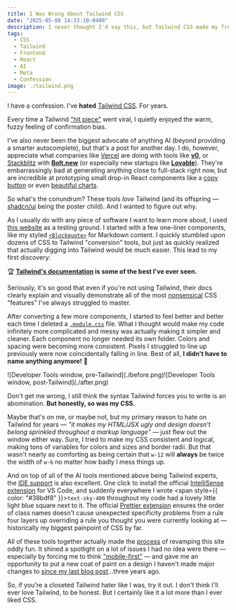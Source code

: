 ```yaml
---
title: I Was Wrong About Tailwind CSS
date: "2025-05-08 14:33:10-0400"
description: I never thought I'd say this, but Tailwind CSS made my frontend code cleaner, simpler, and even enjoyable.
tags:
  - CSS
  - Tailwind
  - Frontend
  - React
  - AI
  - Meta
  - Confession
image: ./tailwind.png
---
```


I have a confession. I've **hated** [Tailwind CSS](https://tailwindcss.com/). For years.

Every time a Tailwind ["hit piece"](https://dev.to/kerryboyko/tailwindcss-adds-complexity-does-nothing-3hpn) went viral, I quietly enjoyed the warm, fuzzy feeling of confirmation bias.

I've also never been the biggest advocate of anything AI (beyond providing a smarter autocomplete), but that's a post for another day. I do, however, appreciate what companies like [Vercel](https://vercel.com/home) are doing with tools like [**v0**](https://v0.dev/), or [Stackblitz](https://stackblitz.com/) with [**Bolt.new**](https://bolt.new/) (or especially new startups like [**Lovable**](https://lovable.dev/)). They're embarrassingly bad at generating anything close to full-stack right now, but are incredible at prototyping small drop-in React components like a [copy button](https://v0.dev/chat/custom-copy-button-6giyaNd8fmn) or even [beautiful charts](https://v0.dev/chat/next-js-charts-eygG8PAxk8z).

So what's the conundrum? These tools _love_ Tailwind (and its offspring — [shadcn/ui](https://ui.shadcn.com/) being the poster child). And I wanted to figure out why.

<Tweet id="1842643838281961934" />

As I usually do with any piece of software I want to learn more about, I used [this website](https://github.com/jakejarvis/jarv.is) as a testing ground. I started with a few one-liner components, like my styled [`<Blockquote>`](https://github.com/jakejarvis/jarv.is/tree/v6/components/Blockquote) for Markdown content. I quickly stumbled upon dozens of CSS to Tailwind "conversion" tools, but just as quickly realized that actually digging into Tailwind would be much easier. This lead to my first discovery:

🏆 **[Tailwind's documentation](https://tailwindcss.com/docs/styling-with-utility-classes) is some of the best I've ever seen.**

Seriously, it's so good that even if you're not using Tailwind, their docs clearly explain and visually demonstrate all of the most [nonsensical](https://tailwindcss.com/docs/flex-basis) CSS "features" I've always struggled to master.

After converting a few more components, I started to feel better and better each time I deleted a [`.module.css`](https://github.com/jakejarvis/jarv.is/blob/v6/components/Blockquote/Blockquote.module.css) file. What I thought would make my code infinitely more complicated and messy was actually making it simpler and cleaner. Each component no longer needed its own folder. Colors and spacing were becoming more consistent. Pixels I struggled to line up previously were now coincidentally falling in line. Best of all, **I didn't have to name anything anymore!** 🎉

<ImageDiff>
  ![Developer Tools window, pre-Tailwind](./before.png)![Developer Tools window, post-Tailwind](./after.png)
</ImageDiff>

Don't get me wrong, I still think the syntax Tailwind forces you to write is an abomination. **But honestly, so was my CSS.**

Maybe that's on me, or maybe not, but my primary reason to hate on Tailwind for years — _"it makes my HTML/JSX ugly and design doesn't belong sprinkled throughout a markup language"_ — just flew out the window either way. Sure, I tried to make my CSS consistent and logical, making tons of variables for colors and sizes and border radii. But that wasn't nearly as comforting as being certain that `w-12` will **always** be twice the width of `w-6` no matter how badly I mess things up.

And on top of all of the AI tools mentioned above being Tailwind experts, the [IDE support](https://tailwindcss.com/docs/editor-setup) is also excellent. One click to install the official [IntelliSense extension](https://marketplace.visualstudio.com/items?itemName=bradlc.vscode-tailwindcss) for VS Code, and suddenly everywhere I wrote <span style={{ color: "#38bdf8" }}>`text-sky-400`</span> throughout my code had a lovely little light blue square next to it. The official [Prettier extension](https://github.com/tailwindlabs/prettier-plugin-tailwindcss) ensures the order of class names doesn't cause unexpected specificity problems from a rule four layers up overriding a rule you thought you were currently looking at — historically my biggest painpoint of CSS by far.

All of these tools together actually made the [process](https://github.com/jakejarvis/jarv.is/pull/2387) of revamping this site oddly fun. It shined a spotlight on a lot of issues I had no idea were there — especially by forcing me to think ["mobile-first"](https://tailwindcss.com/docs/responsive-design#working-mobile-first) — and gave me an opportunity to put a new coat of paint on a design I haven't made major changes to [since my last blog post](/notes/hugo-to-nextjs)...three years ago.

So, if you're a closeted Tailwind hater like I was, try it out. I don't think I'll ever love Tailwind, to be honest. But I certainly like it a lot more than I ever liked CSS.
